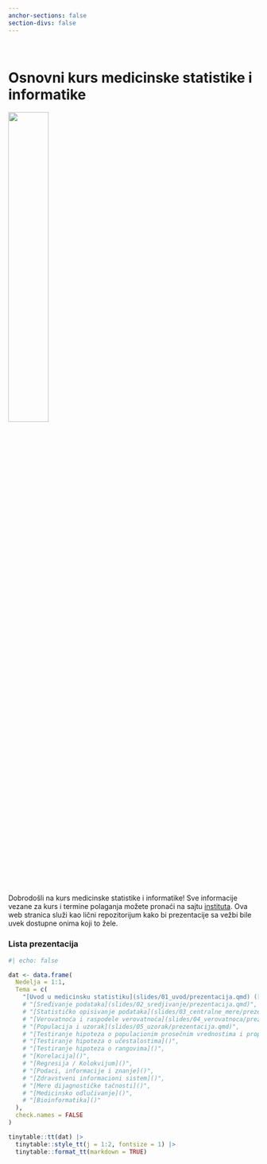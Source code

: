 ```yaml
---
anchor-sections: false
section-divs: false
---
```


::: {.grid}

::: {.g-col-6}

\

# Osnovni kurs medicinske statistike i informatike 

:::

::: {.g-col-6}

![](MSI.png){width="40%" fig-align="right"}
:::

:::

Dobrodošli na kurs medicinske statistike i informatike! Sve informacije vezane za kurs i termine polaganja možete pronaći na sajtu [instituta](http://statistika.mfub.bg.ac.rs/). Ova web stranica služi kao lični repozitorijum kako bi prezentacije sa vežbi bile uvek dostupne onima koji to žele.


### Lista prezentacija

```r
#| echo: false

dat <- data.frame(
  Nedelja = 1:1,
  Tema = c(
    "[Uvod u medicinsku statistiku](slides/01_uvod/prezentacija.qmd) ([eng](slides/01_uvod/pres.qmd))"
    # "[Sređivanje podataka](slides/02_sredjivanje/prezentacija.qmd)",
    # "[Statističko opisivanje podataka](slides/03_centralne_mere/prezentacija.qmd)",
    # "[Verovatnoća i raspodele verovatnoća](slides/04_verovatnoca/prezentacija.qmd)",
    # "[Populacija i uzorak](slides/05_uzorak/prezentacija.qmd)",
    # "[Testiranje hipoteza o populacionim prosečnim vrednostima i proporcijama]()",
    # "[Testiranje hipoteza o učestalostima]()",
    # "[Testiranje hipoteza o rangovima]()",
    # "[Korelacija]()",
    # "[Regresija / Kolokvijum]()",
    # "[Podaci, informacije i znanje]()",
    # "[Zdravstveni informacioni sistem]()",
    # "[Mere dijagnostičke tačnosti]()",
    # "[Medicinsko odlučivanje]()",
    # "[Bioinformatika]()"
  ),
  check.names = FALSE
)

tinytable::tt(dat) |> 
  tinytable::style_tt(j = 1:2, fontsize = 1) |> 
  tinytable::format_tt(markdown = TRUE)
```